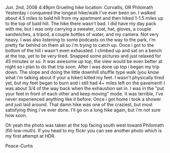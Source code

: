 Jun. 2nd, 2008 4:49pm
Grueling hike
location: Corvallis, OR
Philomath
Yesterday i conquered the longest hike/walk I've ever been on. I walked about 4.5 miles to bald hill from my apartment and then hiked 1-1.5 miles up to the top of bald hill. The hike there wasn't bad. I did have my day pack with me, but i was only carrying a sweater, coat, hat, gloves, a couple sandwiches, a tripod, a couple bottles of water, and my camera. Not very heavy. I was also listening to some podcasts on the way to the park, i'm pretty far behind on them all so i'm trying to catch up. Once i got to the bottom of the hill i wasn't even exhausted. I climbed up and sat on a bench at the top, yet to be very tired. Snapped some pictures and just relaxed for 45 minutes or so. It was awesome up top, the view would be even better at night so i plan to do that trip soon. After i was done up top i began my trip down. The slope and doing the little downhill shuffle type walk (you know what i'm talking about if your a hiker) killed my feet. I wasn't physically tired yet, but my feet began to burn and i still had 4+ miles left on the pavement! I was about 3/4 of the way back when the exhaustion set in. I was in the "put your feet in front of each other and keep moving" mode. It was terrible, I've never experienced anything like it before. Once i got home i took a shower and just laid around. That damn hike was one of the craziest, but most satisfying thing i've ever done. I'll go on a long hike again, but i'm not sure how soon.

Oh yeah the photo was taken at the top facing south west toward Philomath (fill-low-muth). If you head to my flickr you can see another photo which is my first attempt at HDR.

Peace-Curtis
